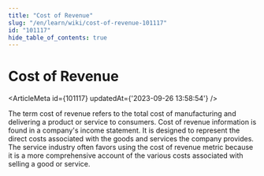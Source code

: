 ```yaml
---
title: "Cost of Revenue"
slug: "/en/learn/wiki/cost-of-revenue-101117"
id: "101117"
hide_table_of_contents: true
---
```



# Cost of Revenue

<ArticleMeta id={101117} updatedAt={'2023-09-26 13:58:54'} />
<div className='border-solid border-b border-t-0 my-4 border-[var(--ifm-color-gray-300)]' />

The term cost of revenue refers to the total cost of manufacturing and delivering a product or service to consumers. Cost of revenue information is found in a company's income statement. It is designed to represent the direct costs associated with the goods and services the company provides. The service industry often favors using the cost of revenue metric because it is a more comprehensive account of the various costs associated with selling a good or service.
